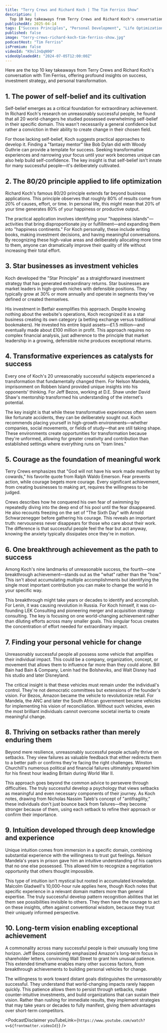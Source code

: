 ```yaml
---
title: "Terry Crews and Richard Koch | The Tim Ferriss Show"
description: |
  Top 10 key takeaways from Terry Crews and Richard Koch's conversation with Tim Ferriss, offering profound insights on success, investment strategy, and personal transformation.
publishedAt: 2025-04-14
tags: ["Success Principles", "Personal Development", "Life Optimization"]
published: false
image: "terry-crews-richard-koch-tim-ferriss-show.jpg"
podcastHost: "Tim Ferriss"
isPremium: false
videoId: "K9slJnQqN90"
videoUploadedAt: "2024-07-05T12:00:00Z"
---
```



<PodcastSummaryPageLayout frontmatter={frontmatter}>
Here are the top 10 key takeaways from Terry Crews and Richard Koch's conversation with Tim Ferriss, offering profound insights on success, investment strategy, and personal transformation.

## 1. The power of self-belief and its cultivation

Self-belief emerges as a critical foundation for extraordinary achievement. In Richard Koch's research on unreasonably successful people, he found that all 20 world-changers he studied possessed overwhelming self-belief in their specific domain. This wasn't necessarily a general confidence but rather a conviction in their ability to create change in their chosen field.

For those lacking self-belief, Koch suggests practical approaches to develop it. Finding a "fantasy mentor" like Bob Dylan did with Woody Guthrie can provide a template for success. Seeking transformative experiences and narrowing your focus until your work becomes unique can also help build self-confidence. The key insight is that self-belief isn't innate for many successful people—it's deliberately cultivated.

## 2. The 80/20 principle applied to life optimization

Richard Koch's famous 80/20 principle extends far beyond business applications. This principle observes that roughly 80% of results come from 20% of causes, effort, or time. In personal life, this might mean that 20% of your time generates 80% of your happiness or productive output.

The practical application involves identifying your "happiness islands"—activities that bring disproportionate joy or fulfillment—and expanding them into "happiness continents." For Koch personally, these include writing books, making investment decisions, and having meaningful conversations. By recognizing these high-value areas and deliberately allocating more time to them, anyone can dramatically improve their quality of life without increasing their total effort.

## 3. Star businesses as investment vehicles

Koch developed the "Star Principle" as a straightforward investment strategy that has generated extraordinary returns. Star businesses are market leaders in high-growth niches with defensible positions. They typically grow at 30% or more annually and operate in segments they've defined or created themselves.

His investment in Betfair exemplifies this approach. Despite knowing nothing about the website's operations, Koch recognized it as a star business creating its own category (a betting exchange versus traditional bookmakers). He invested his entire liquid assets—£1.5 million—and eventually made about £100 million in profit. This approach requires no complex financial analysis, just adherence to the principle that market leadership in a growing, defensible niche produces exceptional returns.

## 4. Transformative experiences as catalysts for success

Every one of Koch's 20 unreasonably successful subjects experienced a transformation that fundamentally changed them. For Nelson Mandela, imprisonment on Robben Island provided unique insights into his opponents' thinking. For Jeff Bezos, working at D.E. Shaw under David Shaw's mentorship transformed his understanding of the internet's potential.

The key insight is that while these transformative experiences often seem like fortunate accidents, they can be deliberately sought out. Koch recommends placing yourself in high-growth environments—whether companies, social movements, or fields of study—that are still taking shape. These environments create opportunities for transformation because they're unformed, allowing for greater creativity and contribution than established settings where everything runs on "tram lines."

## 5. Courage as the foundation of meaningful work

Terry Crews emphasizes that "God will not have his work made manifest by cowards," his favorite quote from Ralph Waldo Emerson. Fear prevents action, while courage begets more courage. Every significant achievement, from creating businesses to making art, requires the willingness to be judged.

Crews describes how he conquered his own fear of swimming by repeatedly diving into the deep end of his pool until the fear disappeared. He also recounts freezing on the set of "The Sixth Day" with Arnold Schwarzenegger before gathering his courage. This reveals an important truth: nervousness never disappears for those who care about their work. The difference is that successful people feel the fear but act anyway, knowing the anxiety typically dissipates once they're in motion.

## 6. One breakthrough achievement as the path to success

Among Koch's nine landmarks of unreasonable success, the fourth—one breakthrough achievement—stands out as the "what" rather than the "how." This isn't about accumulating multiple accomplishments but identifying the single most important contribution you can make to change the world in your specific way.

This breakthrough might take years or decades to identify and accomplish. For Lenin, it was causing revolution in Russia. For Koch himself, it was co-founding LEK Consulting and pioneering merger and acquisition strategy consulting. The key is focusing on one world-changing achievement rather than diluting efforts across many smaller goals. This singular focus creates the concentration of effort needed for extraordinary impact.

## 7. Finding your personal vehicle for change

Unreasonably successful people all possess some vehicle that amplifies their individual impact. This could be a company, organization, concept, or movement that allows them to influence far more than they could alone. Bill Bain had Bain & Company, Lenin had the Bolsheviks, and Walt Disney had his studio and later Disneyland.

The critical insight is that these vehicles must remain under the individual's control. They're not democratic committees but extensions of the founder's vision. For Bezos, Amazon became the vehicle to revolutionize retail. For Mandela, the ANC and later the South African government became vehicles for implementing his vision of reconciliation. Without such vehicles, even the most brilliant individuals cannot overcome societal inertia to create meaningful change.

## 8. Thriving on setbacks rather than merely enduring them

Beyond mere resilience, unreasonably successful people actually thrive on setbacks. They view failures as valuable feedback that either redirects them to a better path or confirms they're facing the right challenges. Winston Churchill's numerous political and financial failures ultimately prepared him for his finest hour leading Britain during World War II.

This approach goes beyond the common advice to persevere through difficulties. The truly successful develop a psychology that views setbacks as meaningful and even necessary components of their journey. As Koch notes, drawing from Nicholas Nassim Taleb's concept of "antifragility," these individuals don't just bounce back from failures—they become stronger because of them, using each setback to refine their approach or confirm their importance.

## 9. Intuition developed through deep knowledge and experience

Unique intuition comes from immersion in a specific domain, combining substantial experience with the willingness to trust gut feelings. Nelson Mandela's years in prison gave him an intuitive understanding of his captors that no one else possessed. This allowed him to recognize a negotiation opportunity that others thought impossible.

This type of intuition isn't mystical but rooted in accumulated knowledge. Malcolm Gladwell's 10,000-hour rule applies here, though Koch notes that specific experience in a relevant domain matters more than general expertise. The truly successful develop pattern recognition abilities that let them see possibilities invisible to others. They then have the courage to act on these insights, often against conventional wisdom, because they trust their uniquely informed perspective.

## 10. Long-term vision enabling exceptional achievement

A commonality across many successful people is their unusually long time horizon. Jeff Bezos consistently emphasized Amazon's long-term focus in shareholder letters, convincing Wall Street to grant him unusual patience. This extended timeframe enables many other success factors, from breakthrough achievements to building personal vehicles for change.

The willingness to work toward distant goals distinguishes the unreasonably successful. They understand that world-changing impacts rarely happen quickly. This patience allows them to persist through setbacks, make counter-intuitive investments, and build organizations that can sustain their vision. Rather than rushing for immediate results, they implement strategies that may take years or decades to fully manifest, giving them advantages over short-term competitors.

<PodcastDisclaimer
  youTubeLink={`https://www.youtube.com/watch?v=${frontmatter.videoId}`}
/>

</PodcastSummaryPageLayout>
